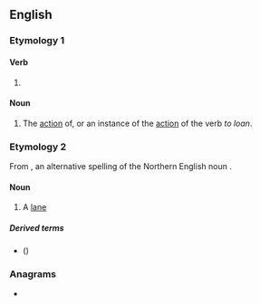 ==English==

===Etymology 1===

====Verb====
{{head|en|verb form}}

# {{present participle of|en|loan|nocat=1}}

====Noun====
{{en-noun|-}}

# The [[action]] of, or an instance of the [[action]] of the verb ''to loan''.

===Etymology 2===
From {{m|en|loanin}}, an alternative spelling of the Northern English noun {{affix|en|lonnen|-ing}}.

====Noun====
{{en-noun}}

# {{lb|en|obsolete|Scottish and Northern English}} A [[lane]]

=====Derived terms=====
* {{l|en|free loaning}} ({{m|en|right of way}})

===Anagrams===
* {{anagrams|en|a=agilnno|loganin}}